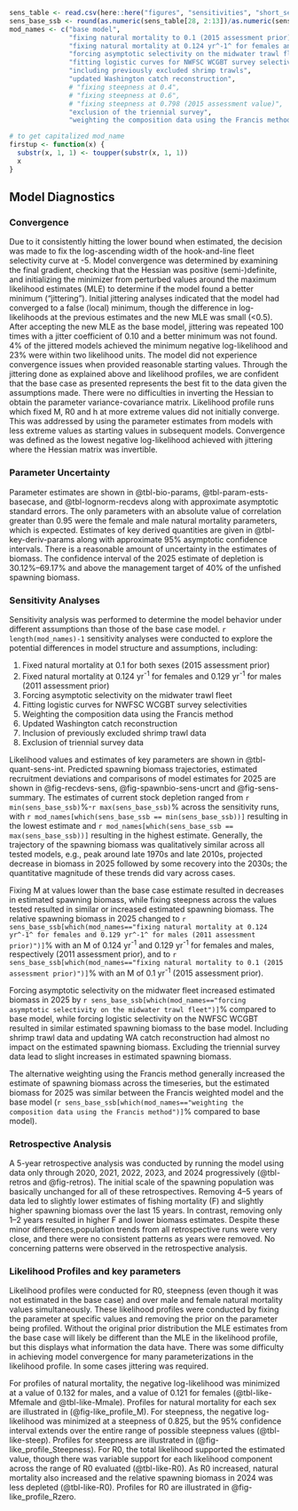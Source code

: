 
```r
sens_table <- read.csv(here::here("figures", "sensitivities", "short_sens_table.csv"))
sens_base_ssb <- round(as.numeric(sens_table[28, 2:13])/as.numeric(sens_table[28, 2])*100, 2)
mod_names <- c("base model", 
               "fixing natural mortality to 0.1 (2015 assessment prior)", 
               "fixing natural mortality at 0.124 yr^-1^ for females and 0.129 yr^-1^ for males (2011 assessment prior)", 
               "forcing asymptotic selectivity on the midwater trawl fleet", 
               "fitting logistic curves for NWFSC WCGBT survey selectivity", 
               "including previously excluded shrimp trawls",
               "updated Washington catch reconstruction",
               # "fixing steepness at 0.4", 
               # "fixing steepness at 0.6", 
               # "fixing steepness at 0.798 (2015 assessment value)", 
               "exclusion of the triennial survey",
               "weighting the composition data using the Francis method")

# to get capitalized mod_name
firstup <- function(x) {
  substr(x, 1, 1) <- toupper(substr(x, 1, 1))
  x
}
```

## Model Diagnostics

<!-- Remove intro text: 
Three types of uncertainty are presented for the assessment of widow rockfish. First, uncertainty in the parameter estimates was determined using approximate asymptotic estimates of the standard error. These estimates were based on the maximum likelihood theory that the inverse of the Hessian matrix (the second derivative of the log-likelihood function with respect to the parameter vector) approaches the true uncertainty of the parameter estimates as the sample size approaches infinity. This approach takes into account the uncertainty in the data and supplies correlation estimates between parameters, but does not capture possible skewness in the error distribution of the parameters and may not accurately estimate the standard error in some cases (see [@stewart_comparison_2013]).

The second type of uncertainty that is presented is related to modeling and structural error. This uncertainty cannot be captured in the base model as it is related to errors in the assumptions used in specifying the base model. Therefore, sensitivity analyses were conducted where assumptions were modified to reveal the effect they have on the model results.

Lastly, a major axis of uncertainty was determined from a parameter or structural assumption that results in the greatest change in stock status and advice, and projections were made for different states of nature based upon that parameter or structural assumption.
-->

### Convergence

Due to it consistently hitting the lower bound when estimated, the decision was made to fix the log-ascending width of the hook-and-line fleet selectivity curve at -5. Model convergence was determined by examining the final gradient, checking that the Hessian was positive (semi-)definite, and initializing the minimizer from perturbed  values around the maximum likelihood estimates (MLE) to determine if the model found a better minimum (“jittering”). Initial jittering analyses indicated that the model had converged to a false (local) minimum, though the difference in log-likelihoods at the previous estimates and the new MLE was small (<0.5). After accepting the new MLE as the base model, jittering was repeated 100 times with a jitter coefficient of 0.10 and a better minimum was not found. 4% of the jittered models achieved the minimum negative log-likelihood and 23% were within two likelihood units. The model did not experience convergence issues when provided reasonable starting values. Through the jittering done as explained above and likelihood profiles, we are confident that the base case as presented represents the best fit to the data given the assumptions made. There were no difficulties in inverting the Hessian to obtain the parameter variance-covariance matrix. Likelihood profile runs which fixed M, R0 and h at more extreme values did not initially converge. This was addressed by using the parameter estimates from models with less extreme values as starting values in subsequent models. Convergence was defined as the lowest negative log-likelihood achieved with jittering where the Hessian matrix was invertible. 

### Parameter Uncertainty

Parameter estimates are shown in @tbl-bio-params, @tbl-param-ests-basecase, and @tbl-lognorm-recdevs along with approximate asymptotic standard errors. The only parameters with an absolute value of correlation greater than 0.95 were the female and male natural mortality parameters, which is expected. Estimates of key derived quantities are given in @tbl-key-deriv-params along with approximate 95% asymptotic confidence intervals. There is a reasonable amount of uncertainty in the estimates of biomass. The confidence interval of the 2025 estimate of depletion is 30.12%–69.17% and above the management target of 40% of the unfished spawning biomass.

### Sensitivity Analyses

Sensitivity analysis was performed to determine the model behavior under different assumptions than those of the base case model. `r length(mod_names)-1` sensitivity analyses were conducted to explore the potential differences in model structure and assumptions, including:

1. Fixed natural mortality at 0.1 for both sexes (2015 assessment prior)
2. Fixed natural mortality at 0.124 yr^-1^ for females and 0.129 yr^-1^ for males (2011 assessment prior)
<!--
3. Fixed steepness at 0.4
4. Fixed steepness at 0.6
5. Fixed steepness at 0.798 (2015 assessment value)
-->
4. Forcing asymptotic selectivity on the midwater trawl fleet
5. Fitting logistic curves for NWFSC WCGBT survey selectivities
6. Weighting the composition data using the Francis method
7. Updated Washington catch reconstruction
8. Inclusion of previously excluded shrimp trawl data
9. Exclusion of triennial survey data

Likelihood values and estimates of key parameters are shown in @tbl-quant-sens-int. Predicted spawning biomass trajectories, estimated recruitment deviations and comparisons of model estimates for 2025 are shown in @fig-recdevs-sens, @fig-spawnbio-sens-uncrt and @fig-sens-summary. The estimates of current stock depletion ranged from `r min(sens_base_ssb)`%-`r max(sens_base_ssb)`% across the sensitivity runs, with `r mod_names[which(sens_base_ssb == min(sens_base_ssb))]` resulting in the lowest estimate and `r mod_names[which(sens_base_ssb == max(sens_base_ssb))]` resulting in the highest estimate. Generally, the trajectory of the spawning biomass was qualitatively similar across all tested models, e.g., peak around late 1970s and late 2010s, projected decrease in biomass in 2025 followed by some recovery into the 2030s; the quantitative magnitude of these trends did vary across cases. 

Fixing M at values lower than the base case estimate resulted in decreases in estimated spawning biomass, while fixing steepness across the values tested resulted in similar or increased estimated spawning biomass. The relative spawning biomass in 2025 changed to `r sens_base_ssb[which(mod_names=="fixing natural mortality at 0.124 yr^-1^ for females and 0.129 yr^-1^ for males (2011 assessment prior)")]`% with an M of 0.124 yr^-1^ and 0.129 yr^-1^ for females and males, respectively (2011 assessment prior), and to `r sens_base_ssb[which(mod_names=="fixing natural mortality to 0.1 (2015 assessment prior)")]`% with an M of 0.1 yr^-1^ (2015 assessment prior). 

<!-- Fixing steepness at a value of 0.6 resulted in an increase of the spawning biomass to `r sens_base_ssb[which(mod_names=="fixing steepness at 0.6")]`% and a decrease in equilibrium yield at a SPR50% reference harvest rate, while other tested values for fixed steepness increased spawning biomass slightly (`r sens_base_ssb[which(mod_names=="fixing steepness at 0.4")]`% and `r sens_base_ssb[which(mod_names=="fixing steepness at 0.798 (2015 assessment value)")]`% for steepness at 0.4 and 0.798, respectively) and increasing equilibrium yield at a SPR50% reference harvest rate slightly. Fixing steepness at a value of 0.4 resulted in low recruitment deviations in the 2019-2024 period relative to other tested models and the base model. -->

Forcing asymptotic selectivity on the midwater fleet increased estimated biomass in 2025 by `r sens_base_ssb[which(mod_names=="forcing asymptotic selectivity on the midwater trawl fleet")]`% compared to base model, while forcing logistic selectivity on the NWFSC WCGBT resulted in similar estimated spawning biomass to the base model. Including shrimp trawl data and updating WA catch reconstruction had almost no impact on the estimated spawning biomass. Excluding the triennial survey data lead to slight increases in estimated spawning biomass. 

The alternative weighting using the Francis method generally increased the estimate of spawning biomass across the timeseries, but the estimated biomass for 2025 was similar between the Francis weighted model and the base model (`r sens_base_ssb[which(mod_names=="weighting the composition data using the Francis method")]`% compared to base model). 

### Retrospective Analysis

A 5-year retrospective analysis was conducted by running the model using data only through 2020, 2021, 2022, 2023, and 2024 progressively (@tbl-retros and @fig-retros). The initial scale of the spawning population was basically unchanged for all of these retrospectives. Removing 4–5 years of data led to slightly lower estimates of fishing mortality (F) and slightly higher spawning biomass over the last 15 years. In contrast, removing only 1–2 years resulted in higher F and lower biomass estimates. Despite these minor differences,population trends from all retrospective runs were very close, and there were no consistent patterns as years were removed. No concerning patterns were observed in the retrospective analysis.

### Likelihood Profiles and key parameters

Likelihood profiles were conducted for R0, steepness (even though it was not estimated in the base case) and over male and female natural mortality values simultaneously. These likelihood profiles were conducted by fixing the parameter at specific values and removing the prior on the parameter being profiled. Without the original prior distribution the MLE estimates from the base case will likely be different than the MLE in the likelihood profile, but this displays what information the data have. There was some difficulty in achieving model convergence for many parameterizations in the likelihood profile. In some cases jittering was required. 

For profiles of natural mortality, the negative log-likelihood was minimized at a value of 0.132 for males, and a value of 0.121 for females  (@tbl-like-Mfemale and @tbl-like-Mmale). Profiles for natural mortality for each sex are illustrated in (@fig-like_profile_M). For steepness, the negative log-likelihood was minimized at a steepness of 0.825, but the 95% confidence interval extends over the entire range of possible steepness values (@tbl-like-steep). Profiles for steepness are illustrated in (@fig-like_profile_Steepness). For R0, the total likelihood supported the estimated value, though there was variable support for each likelihood component across the range of R0 evaluated (@tbl-like-R0). As R0 increased, natural mortality also increased and the relative spawning biomass in 2024 was less depleted (@tbl-like-R0). Profiles for R0 are illustrated in @fig-like_profile_Rzero.
